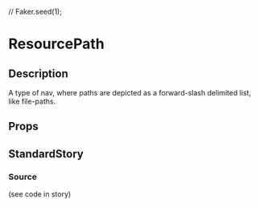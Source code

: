 //
Faker.seed(1);

<Meta title="general/resource-path" component={ResourcePath} />

# ResourcePath

## Description
A type of nav, where paths are depicted as a forward-slash delimited list, like file-paths.

## Props
<Props of={ResourcePath} />

## StandardStory

<Preview>
	<Story name="standard">
		<ResourcePath activePath={1} icon="badge">
			<ResourcePath.Part href="http://google.com" id={0} text={username} />
			<ResourcePath.Part href="http://google.com" id={1} text={lorem} />
		</ResourcePath>
	</Story>
</Preview>

### Source
(see code in story)
